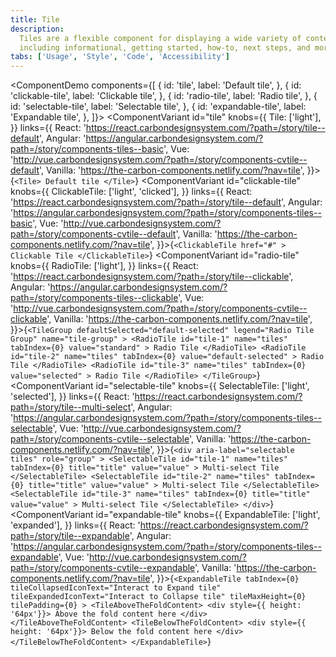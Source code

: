 ```yaml
---
title: Tile
description:
  Tiles are a flexible component for displaying a wide variety of content,
  including informational, getting started, how-to, next steps, and more.
tabs: ['Usage', 'Style', 'Code', 'Accessibility']
---
```


<ComponentDemo
  components={[
    {
      id: 'tile',
      label: 'Default tile',
    },
    {
      id: 'clickable-tile',
      label: 'Clickable tile',
    },
    {
      id: 'radio-tile',
      label: 'Radio tile',
    },
    {
      id: 'selectable-tile',
      label: 'Selectable tile',
    },
    {
      id: 'expandable-tile',
      label: 'Expandable tile',
    },
  ]}>
  <ComponentVariant
    id="tile"
    knobs={{
      Tile: ['light'],
    }}
    links={{
      React: 'https://react.carbondesignsystem.com/?path=/story/tile--default',
      Angular:
        'https://angular.carbondesignsystem.com/?path=/story/components-tiles--basic',
      Vue:
        'http://vue.carbondesignsystem.com/?path=/story/components-cvtile--default',
      Vanilla: 'https://the-carbon-components.netlify.com/?nav=tile',
    }}>{`
    <Tile>
      Default tile
    </Tile>
  `}</ComponentVariant>
  <ComponentVariant
    id="clickable-tile"
    knobs={{
      ClickableTile: ['light', 'clicked'],
    }}
    links={{
      React: 'https://react.carbondesignsystem.com/?path=/story/tile--default',
      Angular:
        'https://angular.carbondesignsystem.com/?path=/story/components-tiles--basic',
      Vue:
        'http://vue.carbondesignsystem.com/?path=/story/components-cvtile--default',
      Vanilla: 'https://the-carbon-components.netlify.com/?nav=tile',
    }}>{`
    <ClickableTile
      href="#"
    >
      Clickable Tile
    </ClickableTile>
  `}</ComponentVariant>
  <ComponentVariant
    id="radio-tile"
    knobs={{
      RadioTile: ['light'],
    }}
    links={{
      React:
        'https://react.carbondesignsystem.com/?path=/story/tile--clickable',
      Angular:
        'https://angular.carbondesignsystem.com/?path=/story/components-tiles--clickable',
      Vue:
        'http://vue.carbondesignsystem.com/?path=/story/components-cvtile--clickable',
      Vanilla: 'https://the-carbon-components.netlify.com/?nav=tile',
    }}>{`
    <TileGroup
      defaultSelected="default-selected"
      legend="Radio Tile Group"
      name="tile-group"
    >
      <RadioTile
        id="tile-1"
        name="tiles"
        tabIndex={0}
        value="standard"
      >
        Radio Tile
      </RadioTile>
      <RadioTile
        id="tile-2"
        name="tiles"
        tabIndex={0}
        value="default-selected"
      >
        Radio Tile
      </RadioTile>
      <RadioTile
        id="tile-3"
        name="tiles"
        tabIndex={0}
        value="selected"
      >
        Radio Tile
      </RadioTile>
    </TileGroup>
  `}</ComponentVariant>
  <ComponentVariant
    id="selectable-tile"
    knobs={{
      SelectableTile: ['light', 'selected'],
    }}
    links={{
      React:
        'https://react.carbondesignsystem.com/?path=/story/tile--multi-select',
      Angular:
        'https://angular.carbondesignsystem.com/?path=/story/components-tiles--selectable',
      Vue:
        'http://vue.carbondesignsystem.com/?path=/story/components-cvtile--selectable',
      Vanilla: 'https://the-carbon-components.netlify.com/?nav=tile',
    }}>{`
    <div
      aria-label="selectable tiles"
      role="group"
    >
      <SelectableTile
        id="tile-1"
        name="tiles"
        tabIndex={0}
        title="title"
        value="value"
      >
        Multi-select Tile
      </SelectableTile>
      <SelectableTile
        id="tile-2"
        name="tiles"
        tabIndex={0}
        title="title"
        value="value"
      >
        Multi-select Tile
      </SelectableTile>
      <SelectableTile
        id="tile-3"
        name="tiles"
        tabIndex={0}
        title="title"
        value="value"
      >
        Multi-select Tile
      </SelectableTile>
    </div>
  `}</ComponentVariant>
  <ComponentVariant
    id="expandable-tile"
    knobs={{
      ExpandableTile: ['light', 'expanded'],
    }}
    links={{
      React:
        'https://react.carbondesignsystem.com/?path=/story/tile--expandable',
      Angular:
        'https://angular.carbondesignsystem.com/?path=/story/components-tiles--expandable',
      Vue:
        'http://vue.carbondesignsystem.com/?path=/story/components-cvtile--expandable',
      Vanilla: 'https://the-carbon-components.netlify.com/?nav=tile',
    }}>{`
    <ExpandableTile
      tabIndex={0}
      tileCollapsedIconText="Interact to Expand tile"
      tileExpandedIconText="Interact to Collapse tile"
      tileMaxHeight={0}
      tilePadding={0}
    >
      <TileAboveTheFoldContent>
        <div style={{ height: '64px'}}>
          Above the fold content here
        </div>
      </TileAboveTheFoldContent>
      <TileBelowTheFoldContent>
        <div style={{ height: '64px'}}>
          Below the fold content here
        </div>
      </TileBelowTheFoldContent>
    </ExpandableTile>
  `}</ComponentVariant>
</ComponentDemo>
